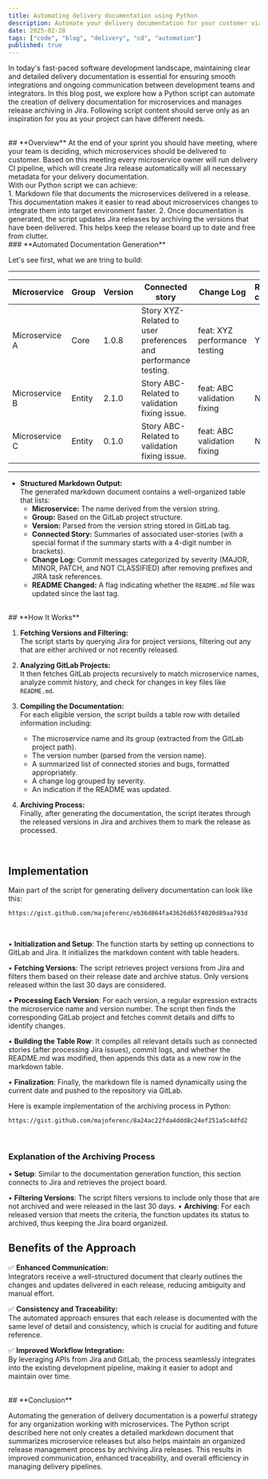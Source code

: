 ```yaml
---
title: Automating delivery documentation using Python
description: Automate your delivery documentation for your customer via simple scripting in Python
date: 2025-02-28
tags: ["code", "blog", "delivery", "cd", "automation"]
published: true
---
```


In today's fast-paced software development landscape, maintaining clear and detailed delivery documentation is essential for ensuring smooth integrations and ongoing communication between development teams and integrators. In this blog post, we explore how a Python script can automate the creation of delivery documentation for microservices and manages release archiving in Jira. Following script content should serve only as an inspiration for you as your project can have different needs.

<br/>
## **Overview**
At the end of your sprint you should have meeting, where your team is deciding, which microservices should be delivered to customer. Based on this meeting every microservice owner will run delivery CI pipeline, which will create Jira release automatically will all necessary metadata for your delivery documentation.

<br/>
With our Python script we can achieve:
<br/>
1. Markdown file that documents the microservices delivered in a release. This documentation makes it easier to read about microservices changes to integrate them into target environment faster.  
2. Once documentation is generated, the script updates Jira releases by archiving the versions that have been delivered. This helps keep the release board up to date and free from clutter.

<br/>
### **Automated Documentation Generation**

Let's see first, what we are tring to build:

---

| Microservice         | Group      | Version  | Connected story         | Change Log                                                                              | README changed |
|-----------------------|-----|-----|-----|---------------------------------------------------------------------------------------------------|------------------|
| Microservice A     |  Core      | 1.0.8    | Story XYZ-Related to user preferences and performance testing. | feat: XYZ performance testing                                             | Yes              |
| Microservice B     |  Entity      | 2.1.0    | Story ABC-Related to validation fixing issue. | feat: ABC validation fixing                                             | No              |
| Microservice C     |  Entity      | 0.1.0    | Story ABC-Related to validation fixing issue. | feat: ABC validation fixing                                             | No              |

---

- **Structured Markdown Output:**  
  The generated markdown document contains a well-organized table that lists:
  - **Microservice:** The name derived from the version string.
  - **Group:** Based on the GitLab project structure.
  - **Version:** Parsed from the version string stored in GitLab tag.
  - **Connected Story:** Summaries of associated user-stories (with a special format if the summary starts with a 4-digit number in brackets).
  - **Change Log:** Commit messages categorized by severity (MAJOR, MINOR, PATCH, and NOT CLASSIFIED) after removing prefixes and JIRA task references.
  - **README Changed:** A flag indicating whether the `README.md` file was updated since the last tag.
<br/>
## **How It Works**

1. **Fetching Versions and Filtering:**  
   The script starts by querying Jira for project versions, filtering out any that are either archived or not recently released.

2. **Analyzing GitLab Projects:**  
   It then fetches GitLab projects recursively to match microservice names, analyze commit history, and check for changes in key files like `README.md`.

3. **Compiling the Documentation:**  
   For each eligible version, the script builds a table row with detailed information including:
   - The microservice name and its group (extracted from the GitLab project path).
   - The version number (parsed from the version name).
   - A summarized list of connected stories and bugs, formatted appropriately.
   - A change log grouped by severity.
   - An indication if the README was updated.

4. **Archiving Process:**  
   Finally, after generating the documentation, the script iterates through the released versions in Jira and archives them to mark the release as processed.

<br/>

## **Implementation**

Main part of the script for generating delivery documentation can look like this:
<br/>

```bash
https://gist.github.com/majoferenc/eb36d864fa43626d65f4020d89aa793d
```

<br/>

•	**Initialization and Setup**:
The function starts by setting up connections to GitLab and Jira. It initializes the markdown content with table headers.

•	**Fetching Versions**:
The script retrieves project versions from Jira and filters them based on their release date and archive status. Only versions released within the last 30 days are considered.

•	**Processing Each Version**:
For each version, a regular expression extracts the microservice name and version number. The script then finds the corresponding GitLab project and fetches commit details and diffs to identify changes.

•	**Building the Table Row**:
It compiles all relevant details such as connected stories (after processing Jira issues), commit logs, and whether the README.md was modified, then appends this data as a new row in the markdown table.

•	**Finalization**:
Finally, the markdown file is named dynamically using the current date and pushed to the repository via GitLab.


Here is example implementation of the archiving process in Python:
<br/>
```bash
https://gist.github.com/majoferenc/8a24ac22fda4ddd8c24ef251a5c4dfd2
```
<br/>

### **Explanation of the Archiving Process**	
•	**Setup**:
Similar to the documentation generation function, this section connects to Jira and retrieves the project board.

•	**Filtering Versions**:
The script filters versions to include only those that are not archived and were released in the last 30 days.
•	**Archiving**:
For each released version that meets the criteria, the function updates its status to archived, thus keeping the Jira board organized.
<br/>
## **Benefits of the Approach**

✅ **Enhanced Communication:**  
  Integrators receive a well-structured document that clearly outlines the changes and updates delivered in each release, reducing ambiguity and manual effort.

✅ **Consistency and Traceability:**  
  The automated approach ensures that each release is documented with the same level of detail and consistency, which is crucial for auditing and future reference.

✅ **Improved Workflow Integration:**  
  By leveraging APIs from Jira and GitLab, the process seamlessly integrates into the existing development pipeline, making it easier to adopt and maintain over time.

<br/>
## **Conclusion**

Automating the generation of delivery documentation is a powerful strategy for any organization working with microservices. The Python script described here not only creates a detailed markdown document that summarizes microservice releases but also helps maintain an organized release management process by archiving Jira releases. This results in improved communication, enhanced traceability, and overall efficiency in managing delivery pipelines.

